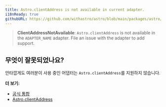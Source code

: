```yaml
---
title: Astro.clientAddress is not available in current adapter.
i18nReady: true
githubURL: https://github.com/withastro/astro/blob/main/packages/astro/src/core/errors/errors-data.ts
---
```


> **ClientAddressNotAvailable**: `Astro.clientAddress` is not available in the `ADAPTER_NAME` adapter. File an issue with the adapter to add support.

## 무엇이 잘못되었나요?

안타깝게도 여러분이 사용 중인 어댑터는 `Astro.clientAddress`를 지원하지 않습니다.

**더 보기:**

-  [공식 통합](/ko/guides/integrations-guide/#공식-통합)
-  [Astro.clientAddress](/ko/reference/api-reference/#clientaddress)
